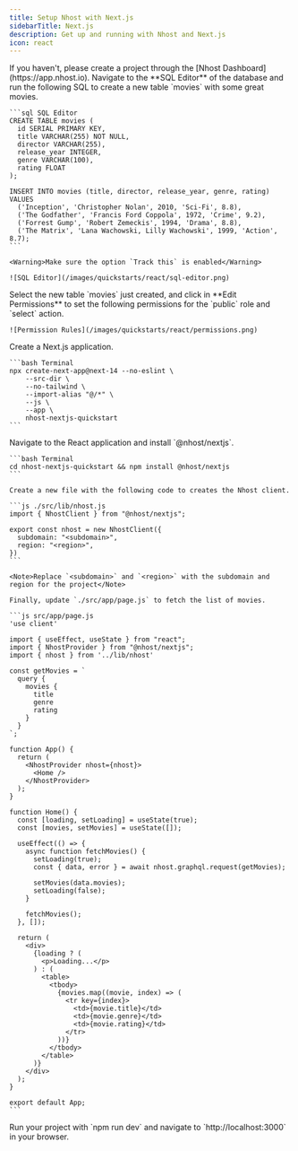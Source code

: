 ```yaml
---
title: Setup Nhost with Next.js
sidebarTitle: Next.js
description: Get up and running with Nhost and Next.js
icon: react
---
```


<Steps>
  <Step title="Create Project">
    If you haven't, please create a project through the [Nhost Dashboard](https://app.nhost.io).
  </Step>

  <Step title="Setup Database">
    Navigate to the **SQL Editor** of the database and run the following SQL to create a new table `movies` with some great movies.

    ```sql SQL Editor
    CREATE TABLE movies (
      id SERIAL PRIMARY KEY,
      title VARCHAR(255) NOT NULL,
      director VARCHAR(255),
      release_year INTEGER,
      genre VARCHAR(100),
      rating FLOAT
    );

    INSERT INTO movies (title, director, release_year, genre, rating) VALUES
      ('Inception', 'Christopher Nolan', 2010, 'Sci-Fi', 8.8),
      ('The Godfather', 'Francis Ford Coppola', 1972, 'Crime', 9.2),
      ('Forrest Gump', 'Robert Zemeckis', 1994, 'Drama', 8.8),
      ('The Matrix', 'Lana Wachowski, Lilly Wachowski', 1999, 'Action', 8.7);
    ```

    <Warning>Make sure the option `Track this` is enabled</Warning>

    ![SQL Editor](/images/quickstarts/react/sql-editor.png)

  </Step>

  <Step title="permissions">
    Select the new table `movies` just created, and click in **Edit Permissions** to set the following permissions for the `public` role and `select` action.

    ![Permission Rules](/images/quickstarts/react/permissions.png)

  </Step>

  <Step title="Setup a Next.js Application">
    Create a Next.js application.

    ```bash Terminal
    npx create-next-app@next-14 --no-eslint \
        --src-dir \
        --no-tailwind \
        --import-alias "@/*" \
        --js \
        --app \
        nhost-nextjs-quickstart
    ```

  </Step>

  <Step title="Install the Nhost package for Next.js">
    Navigate to the React application and install `@nhost/nextjs`.

    ```bash Terminal
    cd nhost-nextjs-quickstart && npm install @nhost/nextjs
    ```

  </Step>

  <Step title="Configure the Nhost client and fetch the list of movies">

    Create a new file with the following code to creates the Nhost client.

    ```js ./src/lib/nhost.js
    import { NhostClient } from "@nhost/nextjs";

    export const nhost = new NhostClient({
      subdomain: "<subdomain>",
      region: "<region>",
    })
    ```

    <Note>Replace `<subdomain>` and `<region>` with the subdomain and region for the project</Note>

    Finally, update `./src/app/page.js` to fetch the list of movies.

    ```js src/app/page.js
    'use client'

    import { useEffect, useState } from "react";
    import { NhostProvider } from "@nhost/nextjs";
    import { nhost } from '../lib/nhost'

    const getMovies = `
      query {
        movies {
          title
          genre
          rating
        }
      }
    `;

    function App() {
      return (
        <NhostProvider nhost={nhost}>
          <Home />
        </NhostProvider>
      );
    }

    function Home() {
      const [loading, setLoading] = useState(true);
      const [movies, setMovies] = useState([]);

      useEffect(() => {
        async function fetchMovies() {
          setLoading(true);
          const { data, error } = await nhost.graphql.request(getMovies);

          setMovies(data.movies);
          setLoading(false);
        }

        fetchMovies();
      }, []);

      return (
        <div>
          {loading ? (
            <p>Loading...</p>
          ) : (
            <table>
              <tbody>
                {movies.map((movie, index) => (
                  <tr key={index}>
                    <td>{movie.title}</td>
                    <td>{movie.genre}</td>
                    <td>{movie.rating}</td>
                  </tr>
                ))}
              </tbody>
            </table>
          )}
        </div>
      );
    }

    export default App;
    ```

  </Step>

  <Step title="The end">
    Run your project with `npm run dev` and navigate to `http://localhost:3000` in your browser.
  </Step>
</Steps>